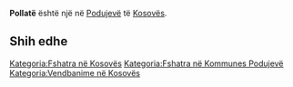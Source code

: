 {{Fshat në 
 | Emri                = Pollatë
 | EmriAlt                = 
 | NAME_SHORT_FORM=      
 | NAME_GENERIC=      
 | NAME_SORT_NAME_RO=      POLLATE
 | FULL_NAME_RO = Pollatë
 | FULL_NAME_ND_RO=Pollate
 | SORT_NAME_RG=POLLATE
 | FULL_NAME_RG=Pollatë
 | FULL_NAME_ND_RG=Pollate
 | SRP_NAME_SHORT_FORM=      
 | SRP_NAME_GENERIC=      
 | SRP_NAME_SORT_NAME_RO=      
 | SRP_FULL_NAME_RO = 
 | SRP_FULL_NAME_ND_RO=
 | SRP_SORT_NAME_RG=
 | SRP_FULL_NAME_RG=
 | SRP_FULL_NAME_ND_RG=
 | Emri (Rasa dhanore) = 
 | Figura              = 
 | Shteti              = Kosovo
 | Komuna              = Podujevë
 | Kodi postar         = 
 | Sipërfaqja          = 

 | Popullsia           = 

 | Regj. i popullsisë  = 
 | Dend. e popullsisë  = 
 | Faqja zyrtare       = 
 <!--- Koordinatat ----> 
 | Gjerësia            = 43.053333
 | Gjatësia            = 21.113611
 | Lartësia            = 
}}
'''Pollatë''' është një [[]] në [[Podujevë]] të [[Kosovës]].

<!-- == Gjeografia == -->
<!-- == Historia == -->
<!-- == Demografia == -->
== Shih edhe ==
{{Komuna Podujevë}}
{{Kosovo-Administrata-Cung}}

[[Kategoria:Fshatra në Kosovës]]
[[Kategoria:Fshatra në Kommunes Podujevë]]
[[Kategoria:Vendbanime në Kosovës]]